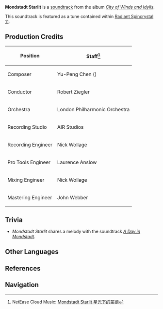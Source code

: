 {{Soundtrack Infobox
|title          =
|image          = City of Winds and Idylls.png
|album          = City of Winds and Idylls
|disc           = 1
|number         = 06
|featured       = GENSHIN CONCERT 2021 "Melodies of an Endless Journey" (CD)
|featured2      =
|featured3      =
|featured_disc  = A
|featured_disc2 =
|featured_disc3 =
|youtube_id     = AALrH26HAmw
|youtube_time   = 468
|spotify_id     = 32CF5g2C8VasOyJwn66a9D
|played_in      = City of Mondstadt
|during         = [[City of Mondstadt]] (Night)
|domain         =
|previous       = Dusk in Mondstadt
|next           = Moonlight in Mondstadt
}}
'''Mondstadt Starlit''' is a [[soundtrack]] from the album ''[[City of Winds and Idylls]]''.

This soundtrack is featured as a tune contained within [[Radiant Spincrystal 11]].

==Production Credits==
{| class="wikitable" style="text-align:left; height:0.5em"
! Position
! Staff<ref>NetEase Cloud Music: [https://music.163.com/#/song?id=1481390520 Mondstadt Starlit 星光下的蒙德]</ref>
|-
! Composer
| Yu-Peng Chen ({{Lang|zh=陈致逸|mini=1}})
|-
! Conductor
| Robert Ziegler
|-
! Orchestra
| London Philharmonic Orchestra
|-
! Recording Studio
| AIR Studios
|-
! Recording Engineer
| Nick Wollage
|-
! Pro Tools Engineer
| Laurence Anslow
|-
! Mixing Engineer
| Nick Wollage
|-
! Mastering Engineer
| John Webber
|}

==Trivia==
* ''Mondstadt Starlit'' shares a melody with the soundtrack ''[[A Day in Mondstadt]]''.

==Other Languages==
{{Other Languages|default_hidden = 1
|en      = Mondstadt Starlit
|zhs     = 星光下的蒙德
|zhs_rm  = Xīngguāng Xià de Méngdé
|zht     = 星光下的蒙德
|zht_rm  = Xīngguāng Xià de Méngdé
|ja      = スターライト・オブ・モンド
|ja_rm   = Sutaaraito Obu Mondo
|ko      = Mondstadt Starlit<ref name="RS">{{Ref/Item|Radiant Spincrystal 11|note=Korean, Spanish, French, Russian, Thai, Vietnamese, German, Indonesian, Portuguese}}</ref>
|es      = Mondstadt Starlit<ref name="RS" />
|fr      = Mondstadt Starlit<ref name="RS" />
|ru      = Mondstadt Starlit<ref name="RS" />
|th      = Mondstadt Starlit<ref name="RS" />
|vi      = Mondstadt Dưới Trời Sao<ref name="RS" />
|de      = Mondstadt Starlit<ref name="RS" />
|id      = Mondstadt Starlit<ref name="RS" />
|pt      = Mondstadt Starlit<ref name="RS" />
}}

==References==
{{Reflist}}

==Navigation==
{{Soundtrack Navbox|City of Winds and Idylls}}